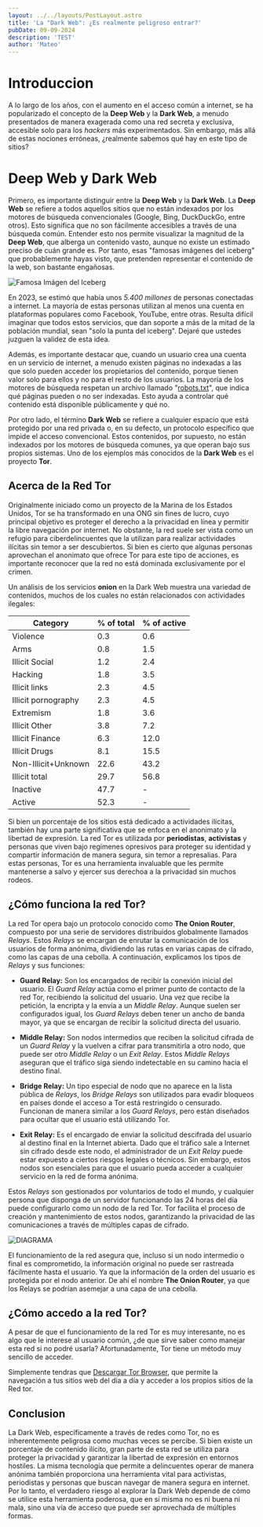 ```yaml
---
layout: ../../layouts/PostLayout.astro
title: 'La "Dark Web": ¿Es realmente peligroso entrar?'
pubDate: 09-09-2024
description: 'TEST'
author: 'Mateo'
---
```

# Introduccion

A lo largo de los años, con el aumento en el acceso común a internet, se ha popularizado el concepto de la **Deep Web** y la **Dark Web**, a menudo presentados de manera exagerada como una red secreta y exclusiva, accesible solo para los *hackers* más experimentados. Sin embargo, más allá de estas nociones erróneas, ¿realmente sabemos qué hay en este tipo de sitios?

# Deep Web y Dark Web

Primero, es importante distinguir entre la **Deep Web** y la **Dark Web**. La **Deep Web** se refiere a todos aquellos sitios que no están indexados por los motores de búsqueda convencionales (Google, Bing, DuckDuckGo, entre otros). Esto significa que no son fácilmente accesibles a través de una búsqueda común. Entender esto nos permite visualizar la magnitud de la **Deep Web**, que alberga un contenido vasto, aunque no existe un estimado preciso de cuán grande es. Por tanto, esas "famosas imágenes del iceberg" que probablemente hayas visto, que pretenden representar el contenido de la web, son bastante engañosas.

![Famosa Imágen del Iceberg](https://4get.edmateo.site/proxy?i=https%3A%2F%2F1.bp.blogspot.com%2F-r4CKYZD7s0c%2FVfs-OVh7snI%2FAAAAAAAAAEI%2FcvLkenSxDYU%2Fs1600%2FD74.jpg)

En 2023, se estimó que había unos *5.400 millones* de personas conectadas a internet. La mayoría de estas personas utilizan al menos una cuenta en plataformas populares como Facebook, YouTube, entre otras. Resulta difícil imaginar que todos estos servicios, que dan soporte a más de la mitad de la población mundial, sean "solo la punta del iceberg". Dejaré que ustedes juzguen la validez de esta idea.

Además, es importante destacar que, cuando un usuario crea una cuenta en un servicio de internet, a menudo existen páginas no indexadas a las que solo pueden acceder los propietarios del contenido, porque tienen valor solo para ellos y no para el resto de los usuarios. La mayoría de los motores de búsqueda respetan un archivo llamado "[robots.txt](https://developers.google.com/search/docs/crawling-indexing/robots/intro)", que indica qué páginas pueden o no ser indexadas. Esto ayuda a controlar qué contenido está disponible públicamente y qué no.

Por otro lado, el término **Dark Web** se refiere a cualquier espacio que está protegido por una red privada o, en su defecto, un protocolo específico que impide el acceso convencional. Estos contenidos, por supuesto, no están indexados por los motores de búsqueda comunes, ya que operan bajo sus propios sistemas. Uno de los ejemplos más conocidos de la **Dark Web** es el proyecto **Tor**.

## Acerca de la Red Tor

Originalmente iniciado como un proyecto de la Marina de los Estados Unidos, Tor se ha transformado en una ONG sin fines de lucro, cuyo principal objetivo es proteger el derecho a la privacidad en línea y permitir la libre navegación por internet. No obstante, la red suele ser vista como un refugio para ciberdelincuentes que la utilizan para realizar actividades ilícitas sin temor a ser descubiertos. Si bien es cierto que algunas personas aprovechan el anonimato que ofrece Tor para este tipo de acciones, es importante reconocer que la red no está dominada exclusivamente por el crimen.

Un análisis de los servicios **onion** en la Dark Web muestra una variedad de contenidos, muchos de los cuales no están relacionados con actividades ilegales:

| Category              | % of total | % of active |
|-----------------------|------------|-------------|
| Violence              | 0.3        | 0.6         |
| Arms                  | 0.8        | 1.5         |
| Illicit Social        | 1.2        | 2.4         |
| Hacking               | 1.8        | 3.5         |
| Illicit links         | 2.3        | 4.5         |
| Illicit pornography   | 2.3        | 4.5         |
| Extremism             | 1.8        | 3.6         |
| Illicit Other         | 3.8        | 7.2         |
| Illicit Finance       | 6.3        | 12.0        |
| Illicit Drugs         | 8.1        | 15.5        |
| Non-Illicit+Unknown   | 22.6       | 43.2        |
| Illicit total         | 29.7       | 56.8        |
| Inactive              | 47.7       | -           |
| Active                | 52.3       | -           |

Si bien un porcentaje de los sitios está dedicado a actividades ilícitas, también hay una parte significativa que se enfoca en el anonimato y la libertad de expresión. La red Tor es utilizada por **periodistas**, **activistas** y personas que viven bajo regímenes opresivos para proteger su identidad y compartir información de manera segura, sin temor a represalias. Para estas personas, Tor es una herramienta invaluable que les permite mantenerse a salvo y ejercer sus derechoa a la privacidad sin muchos rodeos.

## ¿Cómo funciona la red Tor?

La red Tor opera bajo un protocolo conocido como **The Onion Router**, compuesto por una serie de servidores distribuidos globalmente llamados *Relays*. Estos *Relays* se encargan de enrutar la comunicación de los usuarios de forma anónima, dividiendo las rutas en varias capas de cifrado, como las capas de una cebolla. A continuación, explicamos los tipos de *Relays* y sus funciones:

- **Guard Relay:** Son los encargados de recibir la conexión inicial del usuario. El *Guard Relay* actúa como el primer punto de contacto de la red Tor, recibiendo la solicitud del usuario. Una vez que recibe la petición, la encripta y la envía a un *Middle Relay*. Aunque suelen ser configurados igual, los *Guard Relays* deben tener un ancho de banda mayor, ya que se encargan de recibir la solicitud directa del usuario.

- **Middle Relay:** Son nodos intermedios que reciben la solicitud cifrada de un *Guard Relay* y la vuelven a cifrar para transmitirla a otro nodo, que puede ser otro *Middle Relay* o un *Exit Relay*. Estos *Middle Relays* aseguran que el tráfico siga siendo indetectable en su camino hacia el destino final.

- **Bridge Relay:** Un tipo especial de nodo que no aparece en la lista pública de *Relays*, los *Bridge Relays* son utilizados para evadir bloqueos en países donde el acceso a Tor está restringido o censurado. Funcionan de manera similar a los *Guard Relays*, pero están diseñados para ocultar que el usuario está utilizando Tor.

- **Exit Relay:** Es el encargado de enviar la solicitud descifrada del usuario al destino final en la Internet abierta. Dado que el tráfico sale a Internet sin cifrado desde este nodo, el administrador de un *Exit Relay* puede estar expuesto a ciertos riesgos legales o técnicos. Sin embargo, estos nodos son esenciales para que el usuario pueda acceder a cualquier servicio en la red de forma anónima. 

Estos *Relays* son gestionados por voluntarios de todo el mundo, y cualquier persona que disponga de un servidor funcionando las 24 horas del día puede configurarlo como un nodo de la red Tor. Tor facilita el proceso de creación y mantenimiento de estos nodos, garantizando la privacidad de las comunicaciones a través de múltiples capas de cifrado.

![DIAGRAMA](https://4get.edmateo.site/proxy?i=https%3A%2F%2F4.bp.blogspot.com%2F-0QLSALtFw_A%2FU0siBTMh2hI%2FAAAAAAAAKKI%2FjL3ySK8uq08%2Fs1600%2Fred%2Btor%2Bfinal.png)


El funcionamiento de la red asegura que, incluso si un nodo intermedio o final es comprometido, la información original no puede ser rastreada fácilmente hasta el usuario. Ya que la información de la orden del usuario es protegida por el nodo anterior. De ahí el nombre **The Onion Router**, ya que los Relays se podrían asemejar a una capa de una cebolla.

## ¿Cómo accedo a la red Tor?

A pesar de que el funcionamiento de la red Tor es muy interesante, no es algo que le interese al usuario común, ¿de que sirve saber como manejar esta red si no podré usarla? Afortunadamente, Tor tiene un método muy sencillo de acceder.

Simplemente tendras que [Descargar Tor Browser](https://www.torproject.org/download/), que permite la navegación a tus sitios web del día a día y acceder a los propios sitios de la Red tor.

## Conclusion

La Dark Web, específicamente a través de redes como Tor, no es inherentemente peligrosa como muchas veces se percibe. Si bien existe un porcentaje de contenido ilícito, gran parte de esta red se utiliza para proteger la privacidad y garantizar la libertad de expresión en entornos hostiles. La misma tecnología que permite a delincuentes operar de manera anónima también proporciona una herramienta vital para activistas, periodistas y personas que buscan navegar de manera segura en internet. Por lo tanto, el verdadero riesgo al explorar la Dark Web depende de cómo se utilice esta herramienta poderosa, que en sí misma no es ni buena ni mala, sino una vía de acceso que puede ser aprovechada de múltiples formas.
